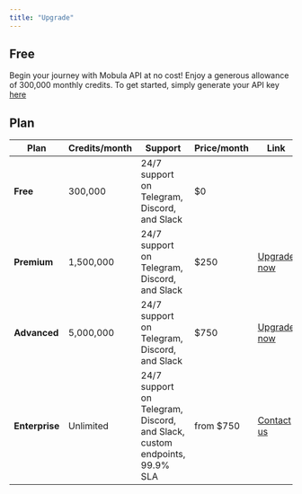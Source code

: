 ```yaml
---
title: "Upgrade"
---
```


## Free

Begin your journey with Mobula API at no cost! Enjoy a generous allowance of 300,000 monthly credits. To get started, simply generate your API key [here](www.google.com)

## Plan

| Plan           | Credits/month | Support                                                                   | Price/month | Link                                                                                                                                                                                                                                                                                                                                                                 |
| -------------- | ------------- | ------------------------------------------------------------------------- | ----------- | -------------------------------------------------------------------------------------------------------------------------------------------------------------------------------------------------------------------------------------------------------------------------------------------------------------------------------------------------------------------- |
| **Free**       | 300,000       | 24/7 support on Telegram, Discord, and Slack                              | $0          |                                                                                                                                                                                                                                                                                                                                                                      |
| **Premium**    | 1,500,000     | 24/7 support on Telegram, Discord, and Slack                              | $250        | [Upgrade now](https://checkout.stripe.com/c/pay/plink_1NrSA0FPgmBnPcIqOkueK6R8#fidkdWxOYHwnPyd1blppbHNgWjA0S3VqMm9DVWJoR2tVZkx0NDB1STc2MnRXcjRHZE5AZmhEPT1iMUBKUG9tXDU1MnV2bTVEYUhhcnJrT2Y3dE5TX2hRfGhqZkgxS0BBfHN1NFd2f1RfYDdjNTVPYFJrdEE0TicpJ3VpbGtuQH11anZgYUxhJz8nYFNkMnIzN20wNnxcNV9kMG5uJyknd2BjYHd3YHdKd2xibGsnPydtcXF1dj8qKmFgc2BpanVgdytoamdwaWQrY2wqJ3gl) |
| **Advanced**   | 5,000,000     | 24/7 support on Telegram, Discord, and Slack                              | $750        | [Upgrade now](https://checkout.stripe.com/c/pay/plink_1NrSAKFPgmBnPcIqq71PBKxG#fidkdWxOYHwnPyd1blppbHNgWjA0S3VqMm9DVWJoR2tVZkx0NDB1STc2MnRXcjRHZE5AZmhEPT1iMUBKUG9tXDU1MnV2bTVEYUhhcnJrT2Y3dE5TX2hRfGhqZkgxS0BBfHN1NFd2f1RfYDdjNTVPYFJrdEE0TicpJ3VpbGtuQH11anZgYUxhJz8nY19gZExsM31pM0lkYlw9Y1xfJyknd2BjYHd3YHdKd2xibGsnPydtcXF1dj8qKmFgc2BpanVgdytoamdwaWQrY2wqJ3gl) |
| **Enterprise** | Unlimited     | 24/7 support on Telegram, Discord, and Slack, custom endpoints, 99.9% SLA | from $750   | [Contact us](https://t.me/MobulaPartnerBot?start=Enterprise)                                                                                                                                                                                                                                                                                                         |
